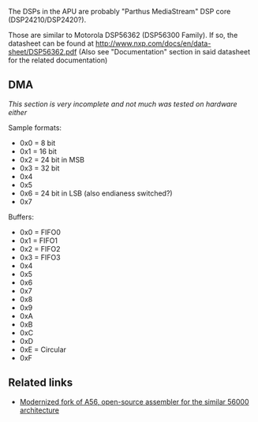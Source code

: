 The DSPs in the APU are probably "Parthus MediaStream" DSP core (DSP24210/DSP2420?).

Those are similar to Motorola DSP56362 (DSP56300 Family). If so, the datasheet can be found at http://www.nxp.com/docs/en/data-sheet/DSP56362.pdf (Also see "Documentation" section in said datasheet for the related documentation)

== DMA ==

''This section is very incomplete and not much was tested on hardware either''

Sample formats:

* 0x0 = 8 bit
* 0x1 = 16 bit
* 0x2 = 24 bit in MSB
* 0x3 = 32 bit
* 0x4
* 0x5
* 0x6 = 24 bit in LSB (also endianess switched?{{citation needed}})
* 0x7

Buffers:

* 0x0 = FIFO0
* 0x1 = FIFO1
* 0x2 = FIFO2{{citation needed}}
* 0x3 = FIFO3{{citation needed}}
* 0x4
* 0x5
* 0x6
* 0x7
* 0x8
* 0x9
* 0xA
* 0xB
* 0xC
* 0xD
* 0xE = Circular
* 0xF

== Related links ==

* [https://github.com/XboxDev/a56 Modernized fork of A56, open-source assembler for the similar 56000 architecture]